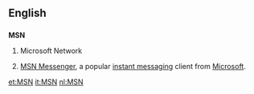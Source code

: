 ==English==
==={{initialism}}===
'''MSN'''

# {{computing}} Microsoft Network
# {{computing}} [[w:MSN Messenger|MSN Messenger]], a popular [[instant messaging]] client from [[Microsoft]].

[[et:MSN]]
[[it:MSN]]
[[nl:MSN]]